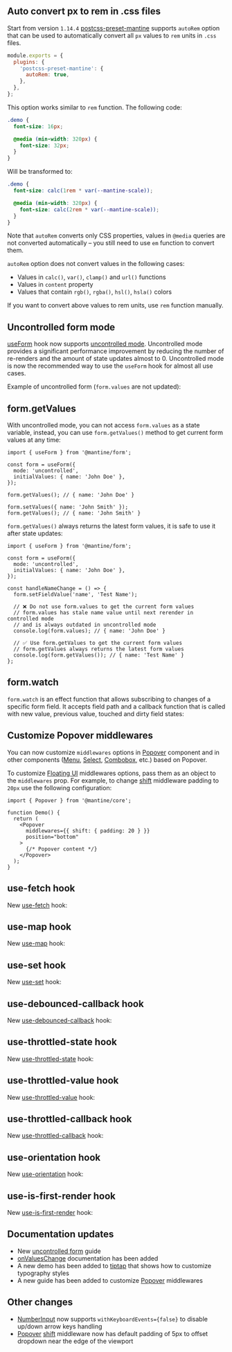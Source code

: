 

## Auto convert px to rem in .css files

Start from version `1.14.4` [postcss-preset-mantine](/styles/postcss-preset)
supports `autoRem` option that can be used to automatically convert all `px` values
to `rem` units in `.css` files.

```js
module.exports = {
  plugins: {
    'postcss-preset-mantine': {
      autoRem: true,
    },
  },
};
```

This option works similar to `rem` function. The following code:

```scss
.demo {
  font-size: 16px;

  @media (min-width: 320px) {
    font-size: 32px;
  }
}
```

Will be transformed to:

```scss
.demo {
  font-size: calc(1rem * var(--mantine-scale));

  @media (min-width: 320px) {
    font-size: calc(2rem * var(--mantine-scale));
  }
}
```

Note that `autoRem` converts only CSS properties, values in `@media` queries are
not converted automatically – you still need to use `em` function to convert them.

`autoRem` option does not convert values in the following cases:

- Values in `calc()`, `var()`, `clamp()` and `url()` functions
- Values in `content` property
- Values that contain `rgb()`, `rgba()`, `hsl()`, `hsla()` colors

If you want to convert above values to rem units, use `rem` function manually.

## Uncontrolled form mode

[useForm](/form/use-form) hook now supports [uncontrolled mode](/form/uncontrolled).
Uncontrolled mode provides a significant performance improvement by reducing
the number of re-renders and the amount of state updates almost to 0. Uncontrolled
mode is now the recommended way to use the `useForm` hook for almost all use cases.

Example of uncontrolled form (`form.values` are not updated):

<Demo data={FormDemos.uncontrolled} />

## form.getValues

With uncontrolled mode, you can not access `form.values` as a state variable,
instead, you can use `form.getValues()` method to get current form values at any time:

```tsx
import { useForm } from '@mantine/form';

const form = useForm({
  mode: 'uncontrolled',
  initialValues: { name: 'John Doe' },
});

form.getValues(); // { name: 'John Doe' }

form.setValues({ name: 'John Smith' });
form.getValues(); // { name: 'John Smith' }
```

`form.getValues()` always returns the latest form values, it is safe to use it
after state updates:

```tsx
import { useForm } from '@mantine/form';

const form = useForm({
  mode: 'uncontrolled',
  initialValues: { name: 'John Doe' },
});

const handleNameChange = () => {
  form.setFieldValue('name', 'Test Name');

  // ❌ Do not use form.values to get the current form values
  // form.values has stale name value until next rerender in controlled mode
  // and is always outdated in uncontrolled mode
  console.log(form.values); // { name: 'John Doe' }

  // ✅ Use form.getValues to get the current form values
  // form.getValues always returns the latest form values
  console.log(form.getValues()); // { name: 'Test Name' }
};
```

## form.watch

`form.watch` is an effect function that allows subscribing to changes of a
specific form field. It accepts field path and a callback function that is
called with new value, previous value, touched and dirty field states:

<Demo data={FormDemos.watch} />

## Customize Popover middlewares

You can now customize `middlewares` options in [Popover](/core/popover) component and
in other components ([Menu](/core/menu), [Select](/core/select), [Combobox](/core/combobox), etc.)
based on Popover.

To customize [Floating UI](https://floating-ui.com/) middlewares options, pass them as
an object to the `middlewares` prop. For example, to change [shift](https://floating-ui.com/docs/shift)
middleware padding to `20px` use the following configuration:

```tsx
import { Popover } from '@mantine/core';

function Demo() {
  return (
    <Popover
      middlewares={{ shift: { padding: 20 } }}
      position="bottom"
    >
      {/* Popover content */}
    </Popover>
  );
}
```

## use-fetch hook

New [use-fetch](/hooks/use-fetch) hook:

<Demo data={HooksDemos.useFetchUsage} />

## use-map hook

New [use-map](/hooks/use-map) hook:

<Demo data={HooksDemos.useMapUsage} />

## use-set hook

New [use-set](/hooks/use-set) hook:

<Demo data={HooksDemos.useSetUsage} />

## use-debounced-callback hook

New [use-debounced-callback](/hooks/use-debounced-callback) hook:

<Demo data={HooksDemos.useDebouncedCallbackUsage} />

## use-throttled-state hook

New [use-throttled-state](/hooks/use-throttled-state) hook:

<Demo data={HooksDemos.useThrottledStateUsage} />

## use-throttled-value hook

New [use-throttled-value](/hooks/use-throttled-value) hook:

<Demo data={HooksDemos.useThrottledValueUsage} />

## use-throttled-callback hook

New [use-throttled-callback](/hooks/use-throttled-callback) hook:

<Demo data={HooksDemos.useThrottledCallbackUsage} />

## use-orientation hook

New [use-orientation](/hooks/use-orientation) hook:

<Demo data={HooksDemos.useOrientationUsage} />

## use-is-first-render hook

New [use-is-first-render](/hooks/use-is-first-render) hook:

<Demo data={HooksDemos.useIsFirstRenderUsage} />

## Documentation updates

- New [uncontrolled form](/form/uncontrolled) guide
- [onValuesChange](/form/values/#onvalueschange) documentation has been added
- A new demo has been added to [tiptap](/x/tiptap/#typography-styles) that shows how to customize typography styles
- A new guide has been added to customize [Popover](/core/popover/#customize-middleware-options) middlewares

## Other changes

- [NumberInput](/core/number-input) now supports `withKeyboardEvents={false}` to disable up/down arrow keys handling
- [Popover](/core/popover) [shift](https://floating-ui.com/docs/shift) middleware now has default padding of 5px to offset dropdown near the edge of the viewport

